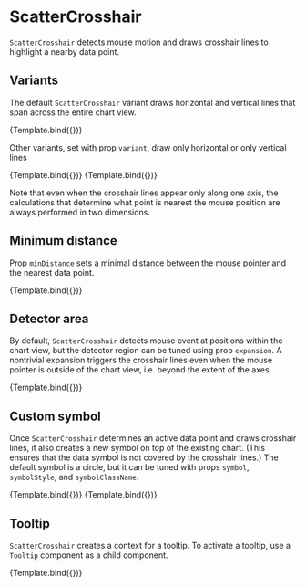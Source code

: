 
# ScatterCrosshair

<Meta title="Addons/XY/ScatterCrosshair" />

`ScatterCrosshair` detects mouse motion and draws crosshair lines to highlight a nearby data point.

<ArgsTable of={ScatterCrosshair} />

## Variants

The default `ScatterCrosshair` variant draws horizontal and vertical lines that span across the entire chart view.

<Canvas>
    <Story
        name="default"
        args={{
            style: { stroke: '#444', strokeWidth: 1, strokeDasharray: 6 },
        }}
        component={ScatterCrosshair}
        decorators={[ChartForRegressionDecorator]}
    >
        {Template.bind({})}
    </Story>
</Canvas>

Other variants, set with prop `variant`, draw only horizontal or only vertical lines

<Canvas>
    <Story
        name="horizontal"
        args={{
            variant: 'horizontal',
            style: { stroke: '#444', strokeWidth: 1, strokeDasharray: 6 },
        }}
        component={ScatterCrosshair}
        decorators={[ChartForRegressionDecorator]}
    >
        {Template.bind({})}
    </Story>
    <Story
        name="vertical"
        args={{
            variant: 'vertical',
            style: { stroke: '#444', strokeWidth: 1, strokeDasharray: 6 },
        }}
        component={ScatterCrosshair}
        decorators={[ChartForRegressionDecorator]}
    >
        {Template.bind({})}
    </Story>
</Canvas>

Note that even when the crosshair lines appear only along one axis, the calculations that determine
what point is nearest the mouse position are always performed in two dimensions.

## Minimum distance

Prop `minDistance` sets a minimal distance between the mouse pointer and the nearest data point.

<Canvas>
    <Story
        name="minimum distance"
        args={{
            minDistance: 20,
            style: { stroke: '#444', strokeWidth: 1, strokeDasharray: 6 },
        }}
        component={ScatterCrosshair}
        decorators={[ChartForRegressionDecorator]}
    >
        {Template.bind({})}
    </Story>
</Canvas>

## Detector area

By default, `ScatterCrosshair` detects mouse event at positions within the chart view, but the detector region
can be tuned using prop `expansion`.
A nontrivial expansion triggers the crosshair lines even when the mouse pointer is outside of the chart view,
i.e. beyond the extent of the axes.

<Canvas>
    <Story
        name="expansion"
        args={{
            expansion: [40, 40, 40, 40],
            style: { stroke: '#444', strokeWidth: 1, strokeDasharray: 6 },
        }}
        component={ScatterCrosshair}
        decorators={[ChartForRegressionDecorator]}
    >
        {Template.bind({})}
    </Story>
</Canvas>

## Custom symbol

Once `ScatterCrosshair` determines an active data point and draws crosshair lines, it also creates a new symbol
on top of the existing chart.
(This ensures that the data symbol is not covered by the crosshair lines.)
The default symbol is a circle, but it can be tuned with props `symbol`, `symbolStyle`, and `symbolClassName`.

<Canvas>
    <Story
        name="custom symbol"
        args={{
            style: { stroke: '#444', strokeWidth: 1, strokeDasharray: 6 },
            symbol: Square,
            symbolStyle: { strokeWidth: 1, stroke: '#222222' },
        }}
        component={ScatterCrosshair}
        decorators={[ChartForRegressionDecorator]}
    >
        {Template.bind({})}
    </Story>
    <Story
        name="custom symbol 2"
        args={{
            style: { stroke: '#444', strokeWidth: 1, strokeDasharray: 6 },
            symbol: DoubleSquare,
            symbolStyle: { strokeWidth: 1, stroke: '#222222' },
        }}
        component={ScatterCrosshair}
        decorators={[ChartForRegressionDecorator]}
    >
        {Template.bind({})}
    </Story>
</Canvas>

## Tooltip

`ScatterCrosshair` creates a context for a tooltip.
To activate a tooltip, use a `Tooltip` component as a child component.

<Canvas>
    <Story name="tooltip" component={ScatterCrosshair} decorators={[ChartWithTooltipDecorator]}>
        {Template.bind({})}
    </Story>
</Canvas>
